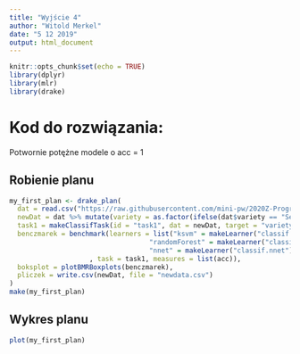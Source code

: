 ```yaml
---
title: "Wyjście 4"
author: "Witold Merkel"
date: "5 12 2019"
output: html_document
---
```


```r
knitr::opts_chunk$set(echo = TRUE)
library(dplyr)
library(mlr)
library(drake)
```

# Kod do rozwiązania:

Potwornie potężne modele o acc = 1

## Robienie planu

```r
my_first_plan <- drake_plan(
  dat = read.csv("https://raw.githubusercontent.com/mini-pw/2020Z-ProgramowanieWR/master/Wyjsciowki/W2/gr1/PaldynaAgata/Wyjsciowka2/iris.csv"),
  newDat = dat %>% mutate(variety = as.factor(ifelse(dat$variety == "Setosa", 1, 0))),
  task1 = makeClassifTask(id = "task1", dat = newDat, target = "variety"),
  benczmarek = benchmark(learners = list("ksvm" = makeLearner("classif.ksvm"),
                                   "randomForest" = makeLearner("classif.randomForest"),
                                   "nnet" = makeLearner("classif.nnet"))
                    , task = task1, measures = list(acc)),
  boksplot = plotBMRBoxplots(benczmarek),
  pliczek = write.csv(newDat, file = "newdata.csv")
)
make(my_first_plan)
```

## Wykres planu

```r
plot(my_first_plan)
```


